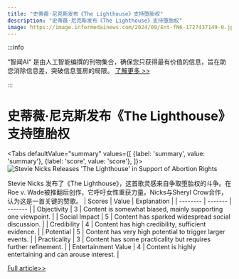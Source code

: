 ```yaml
---
title: "史蒂薇·尼克斯发布《The Lighthouse》支持堕胎权"
description: "史蒂薇·尼克斯发布《The Lighthouse》支持堕胎权"
image: https://image.informedainews.com/2024/09/Ent-fN6-1727437149-0.jpg
---
```



:::info

“智闻AI“ 是由人工智能编撰的刊物集合，确保您只获得最有价值的信息，旨在助您消除信息差，突破信息茧房的局限。  [了解更多 >>](/)

:::

# 史蒂薇·尼克斯发布《The Lighthouse》支持堕胎权


<Tabs
	defaultValue="summary"
	values={[
	{label: 'summary', value: 'summary'},
	{label: 'score', value: 'score'},
]}>
<TabItem value="summary">
<img
  src="https://image.informedainews.com/2024/09/Ent-fN6-1727437149-0.jpg"
  alt="Stevie Nicks Releases 'The Lighthouse' in Support of Abortion Rights"
/>



Stevie Nicks 发布了《The Lighthouse》，这首歌灵感来自争取堕胎权的斗争。在Roe v. Wade被推翻后创作，它呼吁女性重获力量。Nicks与Sheryl Crow合作，认为这是一首关键的赞歌。
</TabItem>
<TabItem value="score">
	| Scores     | Value   | Explanation |
	| -------- | ------- | ------- |
	| Objectivity  | 3    | Content is somewhat biased, mainly supporting one viewpoint.    |
	| Social Impact | 5     | Content has sparked widespread social discussion.    |
	| Credibility    | 4    | Content has high credibility, sufficient evidence.    |
	| Potential    | 5    | Content has very high potential to trigger larger events.    |
	| Practicality    | 3    | Content has some practicality but requires further refinement.    |
	| Entertainment Value    | 4    | Content is highly entertaining and can arouse interest.    |
</TabItem>
</Tabs>

[Full article>>](https://www.theguardian.com/music/2024/sep/27/stevie-nicks-song-abortion-rights-the-lighthouse-fleetwood-mac)
